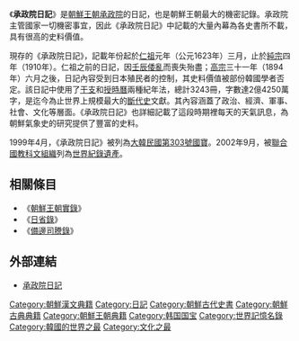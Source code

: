 {{refimprove|time=2014-04-30T13:05:42+00:00}}
{{Infobox Korean name
|img=Journal of the Royal Secretariat in museum.jpg
|imgwidth=200px
|caption=承政院日記
|hangul=승정원일기
|hanja={{linktext|承|政|院}}{{linktext|日記}}
|rr=Seungjeongwon ilgi
|mr=Sŭngjŏngwŏn ilgi 
}}
《'''承政院日記'''》是[[朝鮮王朝|朝鮮王朝]][[承政院|承政院]]的日記，也是朝鮮王朝最大的機密記錄。承政院主管國家一切機密事宜，因此《承政院日記》中記載的大量內幕為各史書所不載，具有很高的史料價值。

現存的《承政院日記》，記載年份起於[[朝鮮仁祖|仁祖]]元年（公元1623年）三月，止於[[朝鮮純宗|純宗]]四年（1910年）。仁祖之前的日記，因[[壬辰倭亂|壬辰倭亂]]而喪失殆盡；[[朝鮮高宗|高宗]]三十一年（1894年）六月之後，日記內容受到日本殖民者的控制，其史料價值被部份韓國學者否定。該日記中使用了[[干支|干支]]和[[授時曆|授時曆]]兩種紀年法，總計3243冊，字數達2億4250萬字，是迄今為止世界上規模最大的[[斷代史|斷代史]]文獻。其內容涵蓋了政治、經濟、軍事、社會、文化等層面。《承政院日記》也詳細記載了這段時期裡每天的天氣訊息，為朝鮮氣象史的研究提供了豐富的史料。

1999年4月，《承政院日記》被列為[[大韓民國國寶|大韓民國第303號國寶]]。2002年9月，被[[聯合國教科文組織|聯合國教科文組織]]列為[[世界紀錄遺產|世界紀錄遺產]]。

==相關條目==
*《[[朝鮮王朝實錄|朝鮮王朝實錄]]》
*《[[日省錄|日省錄]]》
*《[[備邊司謄錄|備邊司謄錄]]》

==外部連結==
{{wikisource}}
* {{ko}}{{zh-hant}}[http://sjw.history.go.kr/main/main.jsp 承政院日記] {{Wayback|url=http://sjw.history.go.kr/main/main.jsp |date=20140906210340 }}

[[Category:朝鮮漢文典籍|Category:朝鮮漢文典籍]]
[[Category:日記|Category:日記]]
[[Category:朝鮮古代史書|Category:朝鮮古代史書]]
[[Category:朝鮮古典典籍|Category:朝鮮古典典籍]]
[[Category:朝鮮王朝典籍|Category:朝鮮王朝典籍]]
[[Category:韩国国宝|Category:韩国国宝]]
[[Category:世界記憶名錄|Category:世界記憶名錄]]
[[Category:韓國的世界之最|Category:韓國的世界之最]]
[[Category:文化之最|Category:文化之最]]